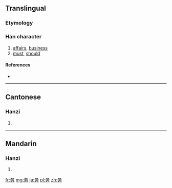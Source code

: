 {{also|務}}
==Translingual==

===Etymology===
{{Han simp|務|f=敄|t=攵}}

===Han character===
{{Han char|rn=19|rad=力|as=03|sn=5|four=|canj=竹水大尸 (HEKS)|ids=⿱[[夂]][[力]]}}

# [[affairs]], [[business]]
# [[must]], [[should]]

====References====
* {{Han ref|kx=0146.161|hdz=10366.040|uh=52A1|ud=21153}}

----

==Cantonese==

===Hanzi===
{{yue-hanzi|jyut=[[mou6]]|y=mou6|tra=務}}

# {{defn|lang=yue|sort=力03}}

----

==Mandarin==

===Hanzi===
{{cmn-hanzi|tra=務|pin=[[wù]] ([[wu4]])|wg=wu<sup>4</sup>}}

# {{defn|lang=cmn|sort=力03}}

[[fr:务]]
[[mg:务]]
[[ja:务]]
[[pl:务]]
[[zh:务]]